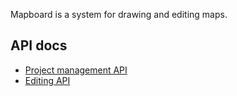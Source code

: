 Mapboard is a system for drawing and editing maps.

## API docs

- [Project management API](/docs/pg-api/)
- [Editing API](/docs/api/)
